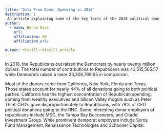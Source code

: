 ```yaml
---
title: "Data From Donor Spending in 2018"
description: |
 An article explaining some of the key facts of the 2018 political donor
author:
  - name: Benno Kass
    url: 
    affiliation: GW
    affiliation_url: 

output: distill::distill_article
---
```



In 2018, the Republicans out raised the Democrats by nearly twenty million dollars. The total
number of contributions to Republicans was 43,515,565.57 while Democrats raised a mere
23,306,769.95 in comparison.

Most of the donors came from California, New York, Florda and Texas. Those states account for
nearly 44% of all donations going to both political parties. California has the highest concentration
of Republican spending, coming from wealthy executives and Silicon Valley moguls such as Peter
Thiel.
CEO’s gave disproportionately to Republicans, with 79% of CEO political donations going to the
RNC. Some interesting donor employers of republicans include MSG, the Tampa Bay Buccaneers,
and Citadel Investment Group. While prominent democrat employers include Soros Fund
Management, Renaissance Technologies and Schooner Capital.


